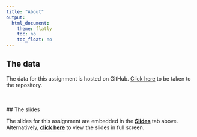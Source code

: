 ```yaml
---
title: "About"
output: 
  html_document:
    theme: flatly
    toc: no
    toc_float: no
---
```


## The data

The data for this assignment is hosted on GitHub. [Click here](https://github.com/JonHlynsson/PSMT59-Statistics-I/tree/master/data) to be taken to the repository.

<br><br>
## The slides

The slides for this assignment are embedded in the [**Slides**](https://jonhlynsson.github.io/PSMT59-Statistics-I/Links.html) tab above. Alternatively, [**click here**](https://jonhlynsson.github.io/PSMT59-Statistics-I/slides.html) to view the slides in full screen.